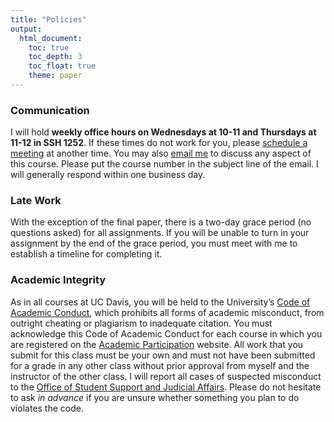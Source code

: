 ```yaml
---
title: "Policies"
output: 
  html_document:
    toc: true    
    toc_depth: 3
    toc_float: true
    theme: paper
---
```

### Communication
I will hold **weekly office hours on Wednesdays at 10-11 and Thursdays at 11-12 in SSH 1252**. If these times do not work for you, please [schedule a meeting](http://ekmerchant.youcanbook.me) at another time. You may also [email me](mailto:ekmerchant@ucdavis.edu) to discuss any aspect of this course. Please put the course number in the subject line of the email. I will generally respond within one business day.

### Late Work
With the exception of the final paper, there is a two-day grace period (no questions asked) for all assignments. If you will be unable to turn in your assignment by the end of the grace period, you must meet with me to establish a timeline for completing it.

### Academic Integrity
As in all courses at UC Davis, you will be held to the University's [Code of Academic Conduct](http://sja.ucdavis.edu/files/cac.pdf), which prohibits all forms of academic misconduct, from outright cheating or plagiarism to inadequate citation. You must acknowledge this Code of Academic Conduct for each course in which you are registered on the [Academic Participation](http://participate.ucdavis.edu) website. All work that you submit for this class must be your own and must not have been submitted for a grade in any other class without prior approval from myself and the instructor of the other class. I will report all cases of suspected misconduct to the [Office of Student Support and Judicial Affairs](http://ossja.ucdavis.edu). Please do not hesitate to ask *in advance* if you are unsure whether something you plan to do violates the code.


